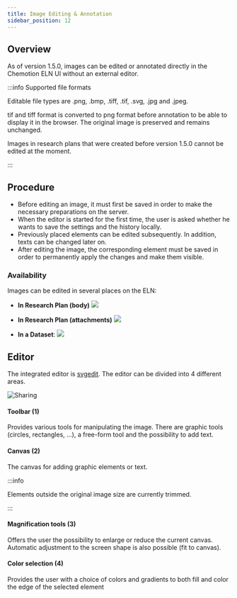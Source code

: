 ```yaml
---
title: Image Editing & Annotation
sidebar_position: 12
---
```


## Overview

As of version 1.5.0, images can be edited or annotated directly in the Chemotion ELN UI without an external editor.

:::info Supported file formats

Editable file types are .png, .bmp, .tiff, .tif, .svg, .jpg and .jpeg.

tif and tiff format is converted to png format before annotation to be able to display it in the browser. The original image is preserved and remains unchanged.

Images in research plans that were created before version 1.5.0 cannot be edited at the moment.

:::

## Procedure

- Before editing an image, it must first be saved in order to make the necessary preparations on the server.
- When the editor is started for the first time, the user is asked whether he wants to save the settings and the history locally.
- Previously placed elements can be edited subsequently. In addition, texts can be changed later on.
- After editing the image, the corresponding element must be saved in order to permanently apply the changes and make them visible.

### Availability

Images can be edited in several places on the ELN:

- **In Research Plan (body)**
  ![](/img/image_annotation/20230306_image_annotation_research_body.png)

- **In Research Plan (attachments)**
  ![](/img/image_annotation/20230306_image_annotation_research_attachment.png)

- **In a Dataset**:
  ![](/img/image_annotation/20230306_image_annotation_dataset.png)

## Editor

The integrated editor is [svgedit](https://github.com/SVG-Edit/svgedit). The editor can be divided into 4 different areas.

![Sharing](/img/image_annotation/20230306_image_annotation_editor.png)

#### Toolbar (1)

Provides various tools for manipulating the image. There are graphic tools (circles, rectangles, ...), a free-form tool and the possibility to add text.

#### Canvas (2)

The canvas for adding graphic elements or text.

:::info

Elements outside the original image size are currently trimmed.

:::

#### Magnification tools (3)

Offers the user the possibility to enlarge or reduce the current canvas. Automatic adjustment to the screen shape is also possible (fit to canvas).

#### Color selection (4)

Provides the user with a choice of colors and gradients to both fill and color the edge of the selected element

